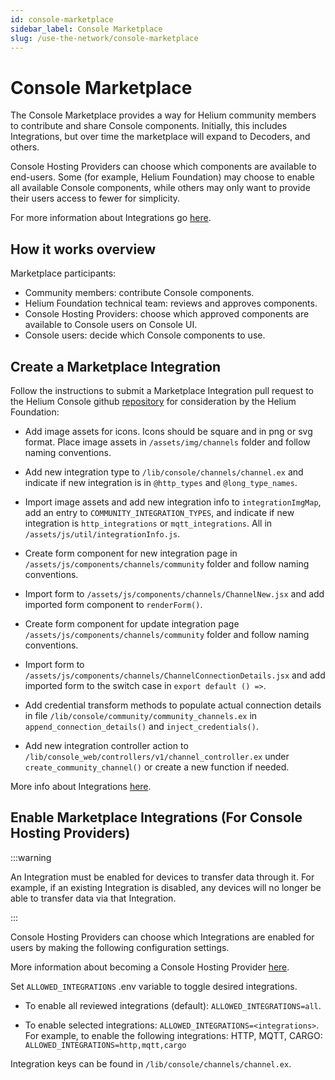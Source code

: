 ```yaml
---
id: console-marketplace
sidebar_label: Console Marketplace
slug: /use-the-network/console-marketplace
---
```


# Console Marketplace

The Console Marketplace provides a way for Helium community members to contribute and share Console components. Initially, this includes Integrations, but over time the marketplace will expand to Decoders, and others.

Console Hosting Providers can choose which components are available to end-users. Some (for example, Helium Foundation) may choose to enable all available Console components, while others may only want to provide their users access to fewer for simplicity. 

For more information about Integrations go [here](/use-the-network/console/integrations).

## How it works overview

Marketplace participants:

- Community members: contribute Console components.
- Helium Foundation technical team: reviews and approves components.
- Console Hosting Providers: choose which approved components are available to Console users on Console UI.
- Console users: decide which Console components to use. 

## Create a Marketplace Integration 

Follow the instructions to submit a Marketplace Integration pull request to the Helium Console github [repository](https://github.com/helium/console) for consideration by the Helium Foundation:

- Add image assets for icons. Icons should be square and in png or svg format. Place image assets in ```/assets/img/channels``` folder and follow naming conventions.

- Add new integration type to ```/lib/console/channels/channel.ex``` and indicate if new integration is in ```@http_types``` and ```@long_type_names```.

- Import image assets and add new integration info to ```integrationImgMap```, add an entry to ```COMMUNITY_INTEGRATION_TYPES```, and indicate if new integration is ```http_integrations``` or ```mqtt_integrations```. All in ```/assets/js/util/integrationInfo.js```.

- Create form component for new integration page in ```/assets/js/components/channels/community``` folder and follow naming conventions.

- Import form to ```/assets/js/components/channels/ChannelNew.jsx``` and add imported form component to ```renderForm()```. 

- Create form component for update integration page ```/assets/js/components/channels/community``` folder and follow naming conventions.

- Import form to ```/assets/js/components/channels/ChannelConnectionDetails.jsx``` and add imported form to the switch case in ```export default () =>```. 

- Add credential transform methods to populate actual connection details in file ```/lib/console/community/community_channels.ex``` in ```append_connection_details()``` and ```inject_credentials()```.

- Add new integration controller action to ```/lib/console_web/controllers/v1/channel_controller.ex``` under ```create_community_channel()``` or create a new function if needed.

More info about Integrations [here](/use-the-network/console/integrations).

## Enable Marketplace Integrations (For Console Hosting Providers)

:::warning

An Integration must be enabled for devices to transfer data through it. For example, if an existing Integration is disabled, any devices will no longer be able to transfer data via that Integration.

:::

Console Hosting Providers can choose which Integrations are enabled for users by making the following configuration settings. 

More information about becoming a Console Hosting Provider [here](/use-the-network/run-a-network-server). 

Set ```ALLOWED_INTEGRATIONS``` .env variable to toggle desired integrations.

- To enable all reviewed integrations (default): ```ALLOWED_INTEGRATIONS=all```.

- To enable selected integrations: ```ALLOWED_INTEGRATIONS=<integrations>```. For example, to enable the following integrations: HTTP, MQTT, CARGO: ```ALLOWED_INTEGRATIONS=http,mqtt,cargo```

Integration keys can be found in ```/lib/console/channels/channel.ex```.